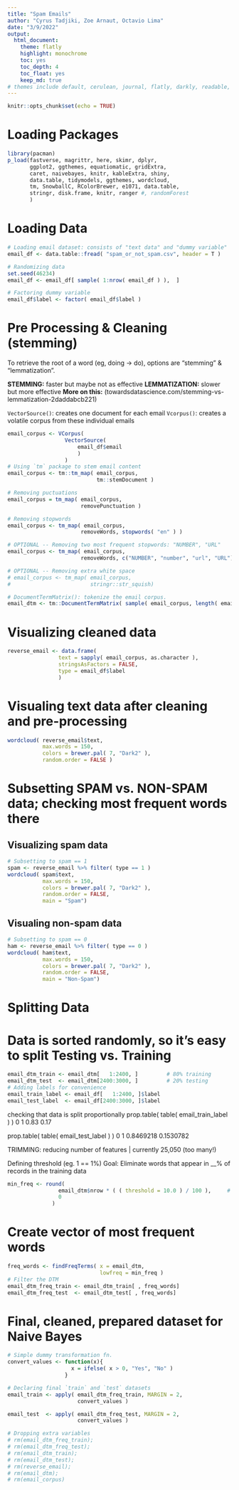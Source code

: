 ```yaml
---
title: "Spam Emails"
author: "Cyrus Tadjiki, Zoe Arnaut, Octavio Lima"
date: "3/9/2022"
output: 
  html_document:
    theme: flatly
    highlight: monochrome 
    toc: yes
    toc_depth: 4
    toc_float: yes
    keep_md: true
# themes include default, cerulean, journal, flatly, darkly, readable, spacelab, united, cosmo, lumen, paper, sandstone, simplex, and yeti. Pass null for no theme
---
```


```r
knitr::opts_chunk$set(echo = TRUE)
```

# Loading Packages
```r
library(pacman)
p_load(fastverse, magrittr, here, skimr, dplyr, 
       ggplot2, ggthemes, equatiomatic, gridExtra, 
       caret, naivebayes, knitr, kableExtra, shiny, 
       data.table, tidymodels, ggthemes, wordcloud,
       tm, SnowballC, RColorBrewer, e1071, data.table, 
       stringr, disk.frame, knitr, ranger #, randomForest
       )
```

# Loading Data
```r
# Loading email dataset: consists of "text data" and "dummy variable"
email_df <- data.table::fread( "spam_or_not_spam.csv", header = T )

# Randomizing data
set.seed(46234)
email_df <- email_df[ sample( 1:nrow( email_df ) ),  ]

# Factoring dummy variable
email_df$label <- factor( email_df$label )
```


# Pre Processing & Cleaning (stemming)
To retrieve the root of a word (eg, doing -> do), options are "stemming" &
"lemmatization".

**STEMMING:** faster but maybe not as effective
**LEMMATIZATION:** slower but more effective
**More on this:** (towardsdatascience.com/stemming-vs-lemmatization-2daddabcb221)

`VectorSource()`: creates one document for each email 
`Vcorpus()`:      creates a volatile corpus from these individual emails
```r
email_corpus <- VCorpus(
                  VectorSource(
                      email_df$email
                      )
                  )
# Using `tm` package to stem email content
email_corpus <- tm::tm_map( email_corpus, 
                            tm::stemDocument )

# Removing puctuations
email_corpus = tm_map( email_corpus, 
                       removePunctuation )

# Removing stopwords
email_corpus <- tm_map( email_corpus, 
                       removeWords, stopwords( "en" ) )

# OPTIONAL -- Removing two most frequent stopwords: "NUMBER", "URL"
email_corpus <- tm_map( email_corpus,
                       removeWords, c("NUMBER", "number", "url", "URL") )

# OPTIONAL -- Removing extra white space
# email_corpus <- tm_map( email_corpus,
#                         stringr::str_squish)

# DocumentTermMatrix(): tokenize the email corpus.
email_dtm <- tm::DocumentTermMatrix( sample( email_corpus, length( email_corpus ) ) )
```
                            

# Visualizing cleaned data
```r
reverse_email <- data.frame(
                text = sapply( email_corpus, as.character ), 
                stringsAsFactors = FALSE, 
                type = email_df$label
                )
```

# Visualing text data after cleaning and pre-processing
```r
wordcloud( reverse_email$text, 
           max.words = 150, 
           colors = brewer.pal( 7, "Dark2" ), 
           random.order = FALSE ) 
```


# Subsetting SPAM vs. NON-SPAM data; checking most frequent words there

## Visualizing spam data
```r
# Subsetting to spam == 1
spam <- reverse_email %>% filter( type == 1 )
wordcloud( spam$text, 
           max.words = 150, 
           colors = brewer.pal( 7, "Dark2" ), 
           random.order = FALSE,
           main = "Spam")
```

## Visualing non-spam data
```r
# Subsetting to spam == 0
ham <- reverse_email %>% filter( type == 0 )
wordcloud( ham$text, 
           max.words = 150, 
           colors = brewer.pal( 7, "Dark2" ), 
           random.order = FALSE,
           main = "Non-Spam") 
```

# Splitting Data

# Data is sorted randomly, so it's easy to split Testing vs. Training
```r
email_dtm_train <- email_dtm[   1:2400, ]         # 80% training
email_dtm_test  <- email_dtm[2400:3000, ]         # 20% testing
# Adding labels for convenience
email_train_label <- email_df[   1:2400, ]$label
email_test_label  <- email_df[2400:3000, ]$label
```




checking that data is split proportionally
prop.table( table( email_train_label ) )
 0         1 
0.83      0.17 

prop.table( table( email_test_label ) )
0         1 
0.8469218 0.1530782 



TRIMMING: reducing number of features | currently 25,050 (too many!)

Defining threshold (eg. 1 == 1%)
Goal: Eliminate words that appear in __% of records in the training data

```r
min_freq <- round( 
                email_dtm$nrow * ( ( threshold = 10.0 ) / 100 ),     # using 5%
                0 
              ) 
```


# Create vector of most frequent words
```r
freq_words <- findFreqTerms( x = email_dtm, 
                             lowfreq = min_freq )
# Filter the DTM
email_dtm_freq_train <- email_dtm_train[ , freq_words]
email_dtm_freq_test  <- email_dtm_test[ , freq_words]
```


# Final, cleaned, prepared dataset for Naive Bayes
```r
# Simple dummy transformation fn.
convert_values <- function(x){
                    x = ifelse( x > 0, "Yes", "No" )
                  }

# Declaring final `train` and `test` datasets
email_train <- apply( email_dtm_freq_train, MARGIN = 2,
                      convert_values )

email_test  <- apply( email_dtm_freq_test, MARGIN = 2,
                      convert_values )

```

```r
# Dropping extra variables
# rm(email_dtm_freq_train); 
# rm(email_dtm_freq_test);
# rm(email_dtm_train);
# rm(email_dtm_test);
# rm(reverse_email);
# rm(email_dtm);
# rm(email_corpus)
```
























